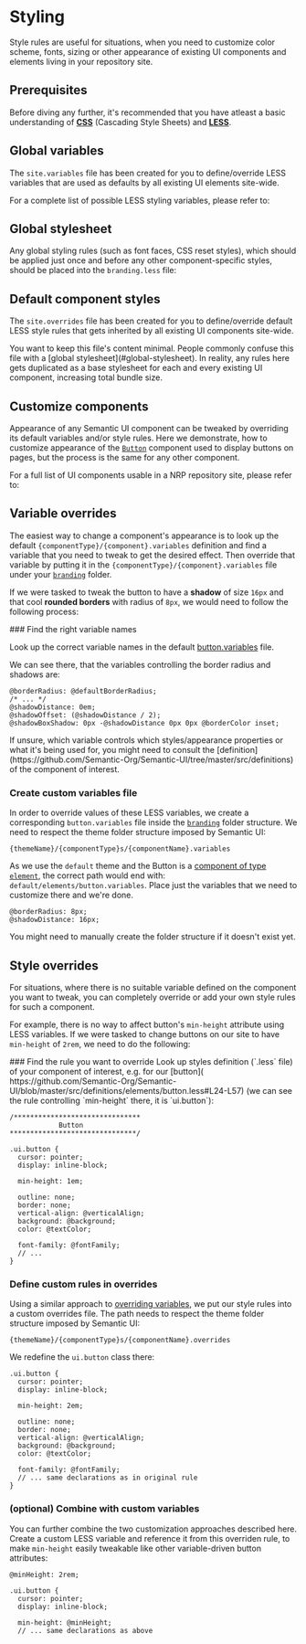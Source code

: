 
# Styling <Difficulty level="easy" />

Style rules are useful for situations, when you need to customize color scheme,
fonts, sizing or other appearance of existing UI components and elements living in your repository site.

## Prerequisites

Before diving any further, it's recommended that you have atleast a basic understanding of **[CSS](https://developer.mozilla.org/en-US/docs/Web/CSS)** (Cascading Style Sheets) and **[LESS](https://lesscss.org/)**.

## Global variables

The `site.variables` file has been created for you to define/override LESS variables that are used as defaults by all existing UI elements site-wide.

<FileTree>
  <FileTree.Folder name="ui/branding/semantic-ui" defaultOpen>
    <FileTree.Folder name="less" defaultOpen>
      <FileTree.Folder name="globals" defaultOpen>
        <FileTree.File name="site.variables" active={true} />
        <FileTree.File name="site.overrides" active={false} />
      </FileTree.Folder>
    </FileTree.Folder>
  </FileTree.Folder>
</FileTree>

For a complete list of possible LESS styling variables, please refer to:

<Cards>
  <Card
    title="Invenio Theme global variables reference"
    href="https://github.com/inveniosoftware/invenio-theme/blob/master/invenio_theme/assets/semantic-ui/less/invenio_theme/theme/globals/site.variables"
  />
  <Card
    title="SemanticUI default theme variables reference"
    href="https://github.com/Semantic-Org/Semantic-UI/blob/master/src/themes/default/globals/site.variables"
  />
</Cards>

## Global stylesheet

Any global styling rules (such as font faces, CSS reset styles), which should be applied just once and before any other component-specific styles, should be placed into the `branding.less` file:

<FileTree>
  <FileTree.Folder name="ui/branding/semantic-ui" defaultOpen>
    <FileTree.Folder name="less" defaultOpen>
      <FileTree.File name="branding.less" active={true} />
    </FileTree.Folder>
  </FileTree.Folder>
</FileTree>

## Default component styles

The `site.overrides` file has been created for you to define/override default LESS style rules that gets inherited by all existing UI components site-wide.

<FileTree>
  <FileTree.Folder name="ui/branding/semantic-ui" defaultOpen>
    <FileTree.Folder name="less" defaultOpen>
      <FileTree.Folder name="globals" defaultOpen>
        <FileTree.File name="site.variables" active={false} />
        <FileTree.File name="site.overrides" active={true} />
      </FileTree.Folder>
    </FileTree.Folder>
  </FileTree.Folder>
</FileTree>

<Callout type="warning" emoji="⚠️">
  You want to keep this file's content minimal. People commonly confuse this
  file with a [global stylesheet](#global-stylesheet). In reality, any rules
  here gets duplicated as a base stylesheet for each and every existing UI
  component, increasing total bundle size.
</Callout>

## Customize components

Appearance of any Semantic UI component can be tweaked by overriding its default variables and/or style rules. Here we demonstrate, how to customize appearance of the [`Button`](https://semantic-ui.com/elements/button.html) component used to display buttons on pages, but the process is the same for any other component.

For a full list of UI components usable in a NRP repository site, please refer to:

<Cards>
  <Card
    title="Semantic UI docs"
    href="https://semantic-ui.com/introduction/getting-started.html"
  />
  <Card
    title="Default Semantic UI component style definitions"
    href="https://github.com/Semantic-Org/Semantic-UI/tree/master/src/definitions"
  />
</Cards>

## Variable overrides

The easiest way to change a component's appearance is to look up the default `{componentType}/{component}.variables` definition
and find a variable that you need to tweak to get the desired effect. Then override that variable by putting it in the `{componentType}/{component}.variables` file under your [`branding`](/customize/branding/theme#createoverride-files-under-branding-folder) folder.

<Cards>
  <Card
    title="Default SemanticUI component variables"
    href="https://github.com/Semantic-Org/Semantic-UI/tree/master/src/themes/default"
  />
  <Card
    title="Default Invenio Theme component variables"
    href="https://github.com/inveniosoftware/invenio-theme/tree/master/invenio_theme/assets/semantic-ui/less/invenio_theme/theme"
  />
</Cards>

If we were tasked to tweak the button to have a **shadow** of size `16px` and that cool **rounded borders** with radius of `8px`, we would need to follow the following process:

<Steps>
### Find the right variable names

Look up the correct variable names in the default [button.variables](https://github.com/Semantic-Org/Semantic-UI/blob/master/src/themes/default/elements/button.variables) file.

We can see there, that the variables controlling the border radius and shadows are:

```less filename="/Semantic-UI//src/themes/default/elements/button.variables" copy {1,3}
@borderRadius: @defaultBorderRadius;
/* ... */
@shadowDistance: 0em;
@shadowOffset: (@shadowDistance / 2);
@shadowBoxShadow: 0px -@shadowDistance 0px 0px @borderColor inset;
```

<Callout emoji="💡">
  If unsure, which variable controls which styles/appearance properties or what
  it's being used for, you might need to consult the
  [definition](https://github.com/Semantic-Org/Semantic-UI/tree/master/src/definitions)
  of the component of interest.
</Callout>

### Create custom variables file

In order to override values of these LESS variables, we create a corresponding `button.variables` file inside the [`branding`](/customize/branding/theme#createoverride-files-under-branding-folder) folder structure. We need to respect the theme folder structure imposed by Semantic UI:

`{themeName}/{componentType}s/{componentName}.variables`

As we use the `default` theme and the Button is a [component of type `element`](https://github.com/Semantic-Org/Semantic-UI/blob/master/src/definitions/elements/button.less#L15), the correct path would end with: `default/elements/button.variables`. Place just the variables that we need to customize there and we're done.

```less filename="ui/branding/semantic-ui/less/default/elements/button.variables" copy
@borderRadius: 8px;
@shadowDistance: 16px;
```

<Callout type="info" emoji="ℹ️">
  You might need to manually create the folder structure if it doesn't exist
  yet.
</Callout>

</Steps>

## Style overrides

For situations, where there is no suitable variable defined on the component you want to tweak, you can completely override or add your own style rules for such a component.

For example, there is no way to affect button's `min-height` attribute using LESS variables. If we were tasked to change buttons on our site to have
`min-height` of `2rem`, we need to do the following:

<Steps>
### Find the rule you want to override
Look up styles definition (`.less` file) of your component of interest, e.g. for our [button](
https://github.com/Semantic-Org/Semantic-UI/blob/master/src/definitions/elements/button.less#L24-L57) (we can see the rule
controlling `min-height` there, it is `ui.button`):

```less filename="/Semantic-Org/Semantic-UI/blob/master/src/definitions/elements/button.less" copy {5,9}
/*******************************
            Button
*******************************/

.ui.button {
  cursor: pointer;
  display: inline-block;

  min-height: 1em;

  outline: none;
  border: none;
  vertical-align: @verticalAlign;
  background: @background;
  color: @textColor;

  font-family: @fontFamily;
  // ...
}
```

### Define custom rules in overrides

Using a similar approach to [overriding variables](#create-custom-variables-file), we put our style rules 
into a custom overrides file. The path needs to respect the theme folder structure imposed by Semantic UI:

`{themeName}/{componentType}s/{componentName}.overrides`

We redefine the `ui.button` class there:

```less filename="ui/branding/semantic-ui/less/default/elements/button.overrides" copy {5}
.ui.button {
  cursor: pointer;
  display: inline-block;

  min-height: 2em;

  outline: none;
  border: none;
  vertical-align: @verticalAlign;
  background: @background;
  color: @textColor;

  font-family: @fontFamily;
  // ... same declarations as in original rule
}
```

### (optional) Combine with custom variables

You can further combine the two customization approaches described here. Create a custom LESS variable and reference it from this overriden rule, to make `min-height` easily tweakable like other variable-driven button attributes:

```less filename="ui/branding/semantic-ui/less/default/elements/button.variables" copy
@minHeight: 2rem;
```

```less filename="ui/branding/semantic-ui/less/default/elements/button.overrides" copy {5}
.ui.button {
  cursor: pointer;
  display: inline-block;

  min-height: @minHeight;
  // ... same declarations as above
```
</Steps>
